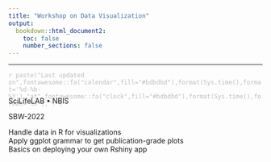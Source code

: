 ```yaml
---
title: "Workshop on Data Visualization"
output:
  bookdown::html_document2:
    toc: false
    number_sections: false
---
```


<div class="container landing-container">
<div class="row landing-div" style="position:relative;">
<div class="col" style="align-self:center;position:absolute;top:50px;">
<div class="row">

<div class="col-md-12 flex-box">
<p class="landing-subtitle">
<span style="display:block;">SciLifeLAB • NBIS</span>
</p>
</div>

<div class="col-md-12 flex-box">
<p class="landing-title">
<span style="display:block;">SBW-2022</span>
<span style="display:block;"></span>
</p>
</div>

<div class="col-md-12 flex-box">
<p class="medium landing-bullets">
<span style="display:block;">Handle data in R for visualizations</span>
<span style="display:block;">Apply ggplot grammar to get publication-grade plots</span>
<span style="display:block;">Basics on deploying your own Rshiny app</span>
</p>
</div>

</div>
</div>
</div>

***

<div class="landing-update">
<p class="small" style="color:#bdbdbd;">
`r paste("Last updated on",fontawesome::fa("calendar",fill="#bdbdbd"),format(Sys.time(),format='%d-%b-%Y'),"at",fontawesome::fa("clock",fill="#bdbdbd"),format(Sys.time(),format='%X'),".")`
</p>
</div>

</div>

